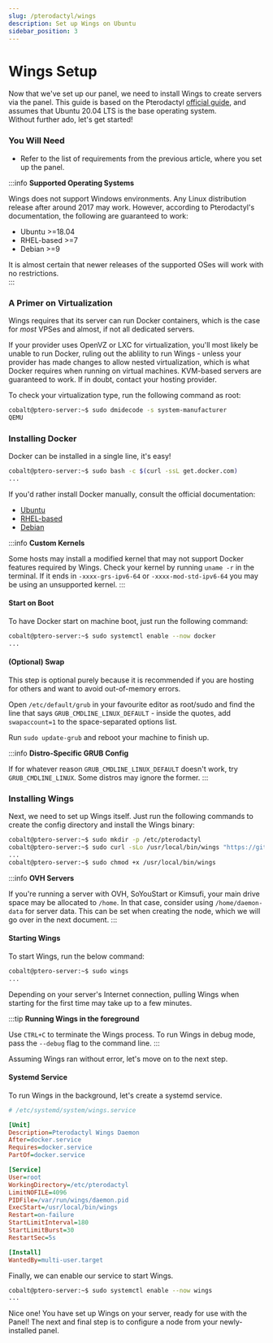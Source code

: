 ```yaml
---
slug: /pterodactyl/wings
description: Set up Wings on Ubuntu
sidebar_position: 3
---
```


# Wings Setup

Now that we've set up our panel, we need to install Wings to create servers via the panel. This guide is based on the Pterodactyl [official guide](https://pterodactyl.io/wings/1.0/installing.html), and assumes that Ubuntu 20.04 LTS is the base operating system.  
Without further ado, let's get started!

### You Will Need

* Refer to the list of requirements from the previous article, where you set up the panel.

:::info
**Supported Operating Systems**

Wings does not support Windows environments. Any Linux distribution release after around 2017 may work.
However, according to Pterodactyl's documentation, the following are guaranteed to work:
* Ubuntu >=18.04  
* RHEL-based >=7
* Debian >=9

It is almost certain that newer releases of the supported OSes will work with no restrictions.  
:::

### A Primer on Virtualization

Wings requires that its server can run Docker containers, which is the case for *most* VPSes and almost, if not all dedicated servers.

If your provider uses OpenVZ or LXC for virtualization, you'll most likely be unable to run Docker, ruling out the ablility to run Wings - unless your provider has made changes to allow nested virtualization, which is what Docker requires when running on virtual machines.
KVM-based servers are guaranteed to work. If in doubt, contact your hosting provider.

To check your virtualization type, run the following command as root:

```bash
cobalt@ptero-server:~$ sudo dmidecode -s system-manufacturer
QEMU
```

### Installing Docker

Docker can be installed in a single line, it's easy!

```bash
cobalt@ptero-server:~$ sudo bash -c $(curl -ssL get.docker.com)
...
```

If you'd rather install Docker manually, consult the official documentation:
* [Ubuntu](https://docs.docker.com/engine/install/ubuntu/)
* [RHEL-based](https://docs.docker.com/engine/install/centos/)
* [Debian](https://docs.docker.com/engine/install/debian/)

:::info
**Custom Kernels**

Some hosts may install a modified kernel that may not support Docker features required by Wings. Check your kernel by running `uname -r` in the terminal. If it ends in `-xxxx-grs-ipv6-64` or `-xxxx-mod-std-ipv6-64` you may be using an unsupported kernel.
:::

#### Start on Boot

To have Docker start on machine boot, just run the following command:
```bash
cobalt@ptero-server:~$ sudo systemctl enable --now docker
...
```

#### (Optional) Swap

This step is optional purely because it is recommended if you are hosting for others and want to avoid out-of-memory errors.

Open `/etc/default/grub` in your favourite editor as root/sudo and find the line that says `GRUB_CMDLINE_LINUX_DEFAULT` - inside the quotes, add `swapaccount=1` to the space-separated options list.

Run `sudo update-grub` and reboot your machine to finish up.

:::info
**Distro-Specific GRUB Config**

If for whatever reason `GRUB_CMDLINE_LINUX_DEFAULT` doesn't work, try `GRUB_CMDLINE_LINUX`. Some distros may ignore the former.
:::

### Installing Wings

Next, we need to set up Wings itself. Just run the following commands to create the config directory and install the Wings binary:

```bash
cobalt@ptero-server:~$ sudo mkdir -p /etc/pterodactyl
cobalt@ptero-server:~$ sudo curl -sLo /usr/local/bin/wings "https://github.com/pterodactyl/wings/releases/latest/download/wings_linux_$([[ "$(uname -m)" == "x86_64" ]] && echo "amd64" || echo "arm64")"
...
cobalt@ptero-server:~$ sudo chmod +x /usr/local/bin/wings
```

:::info
**OVH Servers**

If you're running a server with OVH, SoYouStart or Kimsufi, your main drive space may be allocated to `/home`. In that case, consider using `/home/daemon-data` for server data. This can be set when creating the node, which we will go over in the next document.
:::

#### Starting Wings

To start Wings, run the below command:

```bash
cobalt@ptero-server:~$ sudo wings
...
```

Depending on your server's Internet connection, pulling Wings when starting for the first time may take up to a few minutes.

:::tip
**Running Wings in the foreground**

Use `CTRL+C` to terminate the Wings process.
To run Wings in debug mode, pass the `--debug` flag to the command line.
:::

Assuming Wings ran without error, let's move on to the next step.

#### Systemd Service

To run Wings in the background, let's create a systemd service.

```ini
# /etc/systemd/system/wings.service

[Unit]
Description=Pterodactyl Wings Daemon
After=docker.service
Requires=docker.service
PartOf=docker.service

[Service]
User=root
WorkingDirectory=/etc/pterodactyl
LimitNOFILE=4096
PIDFile=/var/run/wings/daemon.pid
ExecStart=/usr/local/bin/wings
Restart=on-failure
StartLimitInterval=180
StartLimitBurst=30
RestartSec=5s

[Install]
WantedBy=multi-user.target
```

Finally, we can enable our service to start Wings.

```bash
cobalt@ptero-server:~$ sudo systemctl enable --now wings
...
```

Nice one! You have set up Wings on your server, ready for use with the Panel! The next and final step is to configure a node from your newly-installed panel.